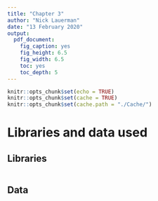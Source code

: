 ```yaml
---
title: "Chapter 3"
author: "Nick Lauerman"
date: "13 February 2020"
output: 
  pdf_document: 
    fig_caption: yes
    fig_height: 6.5
    fig_width: 6.5
    toc: yes
    toc_depth: 5
---
```


```r
knitr::opts_chunk$set(echo = TRUE)
knitr::opts_chunk$set(cache = TRUE)
knitr::opts_chunk$set(cache.path = "./Cache/")
```

# Libraries and data used
## Libraries
```r

```
## Data
```r

```
